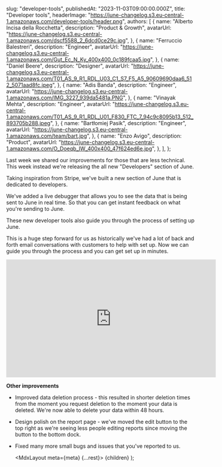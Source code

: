 
  slug: "developer-tools",
  publishedAt: "2023-11-03T09:00:00.000Z",
  title: "Developer tools",
  headerImage: "https://june-changelog.s3.eu-central-1.amazonaws.com/developer-tools/header.png",
  authors: [
    {
      name: "Alberto Incisa della Rocchetta",
      description: "Product & Growth",
      avatarUrl: "https://june-changelog.s3.eu-central-1.amazonaws.com/dscf5588_2_6dcd0ce29c.jpg",
    },
    {
      name: "Ferruccio Balestreri",
      description: "Engineer",
      avatarUrl:
        "https://june-changelog.s3.eu-central-1.amazonaws.com/Gut_Ec_N_Ky_400x400_0c189fcaa5.jpg",
    },
    {
      name: "Daniel Beere",
      description: "Designer",
      avatarUrl:
        "https://june-changelog.s3.eu-central-1.amazonaws.com/T01_AS_9_R1_RDL_U03_C1_S7_F5_A5_90609690daa6_512_5071aad8fc.jpeg",
    },
    {
      name: "Adis Banda",
      description: "Engineer",
      avatarUrl: "https://june-changelog.s3.eu-central-1.amazonaws.com/IMG_3227_939da5481a.PNG",
    },
    {
      name: "Vinayak Mehta",
      description: "Engineer",
      avatarUrl:
        "https://june-changelog.s3.eu-central-1.amazonaws.com/T01_AS_9_R1_RDL_U01_F830_FTC_7_94c9c8095b13_512_893705b288.jpeg",
    },
    {
      name: "Bartłomiej Pasik",
      description: "Engineer",
      avatarUrl: "https://june-changelog.s3.eu-central-1.amazonaws.com/team/bart.jpg",
    },
    {
      name: "Enzo Avigo",
      description: "Product",
      avatarUrl:
        "https://june-changelog.s3.eu-central-1.amazonaws.com/O_Doeqb_IW_400x400_47f624ed6e.jpg",
    },
  ],
};

Last week we shared our improvements for those that are less technical. This week instead we're releasing the all new "Developers" section of June.

Taking inspiration from Stripe, we've built a new section of June that is dedicated to developers.

We've added a live debugger that allows you to see the data that is being sent to June in real time. So that you can get instant feedback on what you're sending to June.

These new developer tools also guide you through the process of setting up June.

This is a huge step forward for us as historically we've had a lot of back and forth email conversations with customers to help with set up. Now we can guide you through the process and you can get set up in minutes.

<iframe
  width="560"
  height="315"
  class="youtube-video"
  src="https://www.youtube.com/embed/Vhh_GeBPOhs?si=iNcNNvW1mfS6VfW5"
  title="YouTube video player"
  frameborder="0"
  allow="accelerometer; autoplay; clipboard-write; encrypted-media; gyroscope; picture-in-picture; web-share"
  allowfullscreen
></iframe>

**Other improvements**

- Improved data deletion process - this resulted in shorter deletion times from the moment you request deletion to the moment your data is deleted. We're now able to delete your data within 48 hours.
- Design polish on the report page - we've moved the edit button to the top right as we're seeing less people editing reports since moving the button to the bottom dock.
- Fixed many more small bugs and issues that you've reported to us.

  <MdxLayout meta={meta} {...rest}>
    {children}
  </MdxLayout>
);
